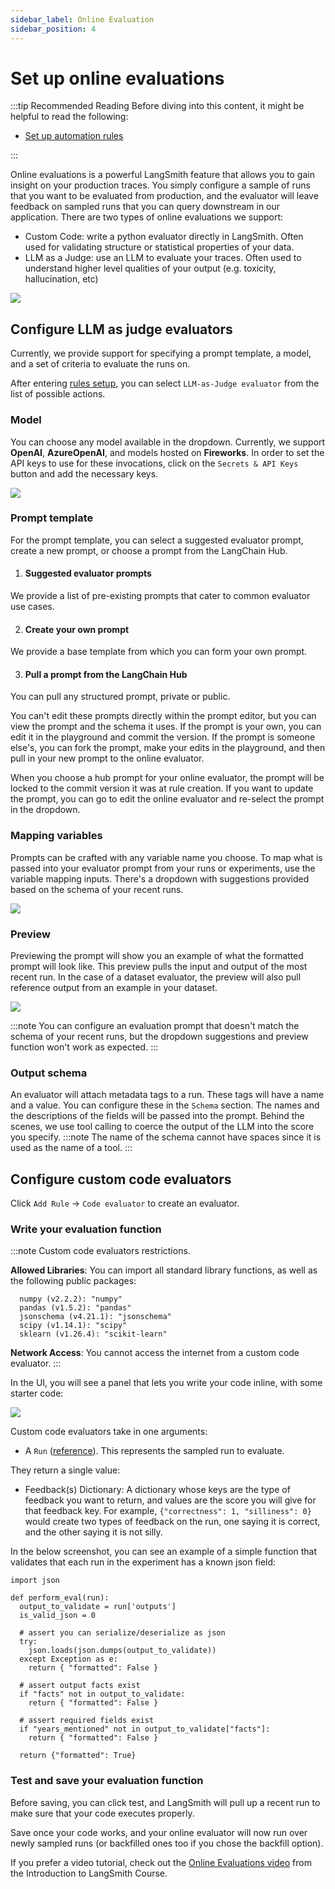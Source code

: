 ```yaml
---
sidebar_label: Online Evaluation
sidebar_position: 4
---
```


# Set up online evaluations

:::tip Recommended Reading
Before diving into this content, it might be helpful to read the following:

- [Set up automation rules](./rules)

:::

Online evaluations is a powerful LangSmith feature that allows you to gain insight on your production traces. You
simply configure a sample of runs that you want to be evaluated from production, and the evaluator will leave feedback
on sampled runs that you can query downstream in our application. There are two types of online evaluations we support:

- Custom Code: write a python evaluator directly in LangSmith. Often used for validating structure or statistical properties of your data.
- LLM as a Judge: use an LLM to evaluate your traces. Often used to understand higher level qualities of your output (e.g. toxicity, hallucination, etc)

![](./static/automations.png)

## Configure LLM as judge evaluators

Currently, we provide support for specifying a prompt template, a model, and a set of criteria to evaluate the runs on.

After entering [rules setup](./rules), you can select `LLM-as-Judge evaluator` from the list of possible actions.

### Model

You can choose any model available in the dropdown. Currently, we support **OpenAI**, **AzureOpenAI**, and models hosted on **Fireworks**.
In order to set the API keys to use for these invocations, click on the `Secrets & API Keys` button and add the necessary keys.

![](./static/evaluator_secrets.png)

### Prompt template

For the prompt template, you can select a suggested evaluator prompt, create a new prompt, or choose a prompt from the LangChain Hub.

1. #### Suggested evaluator prompts

We provide a list of pre-existing prompts that cater to common evaluator use cases.

2. #### Create your own prompt

We provide a base template from which you can form your own prompt.

3. #### Pull a prompt from the LangChain Hub

You can pull any structured prompt, private or public.

You can't edit these prompts directly within the prompt editor, but you can view the prompt and the schema it uses.
If the prompt is your own, you can edit it in the playground and commit the version.
If the prompt is someone else's, you can fork the prompt, make your edits in the playground, and then pull in your new prompt to the online evaluator.

When you choose a hub prompt for your online evaluator, the prompt will be locked to the commit version it was at rule creation. If you want to update the prompt, you can go to edit the online evaluator and re-select the prompt in the dropdown.

### Mapping variables

Prompts can be crafted with any variable name you choose. To map what is passed into your evaluator prompt from your runs or experiments, use the variable mapping inputs. There's a dropdown with suggestions provided based on the schema of your recent runs.

![](./static/mapping_variables.png)

### Preview

Previewing the prompt will show you an example of what the formatted prompt will look like. This preview pulls the input and output of the most recent run. In the case of a dataset evaluator, the preview will also pull reference output from an example in your dataset.

![](./static/prompt_preview.png)

:::note
You can configure an evaluation prompt that doesn't match the schema of your recent runs, but the dropdown suggestions and preview function won't work as expected.
:::

### Output schema

An evaluator will attach metadata tags to a run. These tags will have a name and a value. You can configure these in the `Schema` section.
The names and the descriptions of the fields will be passed into the prompt. Behind the scenes, we use tool calling to coerce the output of the LLM into the score you specify.
:::note
The name of the schema cannot have spaces since it is used as the name of a tool.
:::

## Configure custom code evaluators

Click `Add Rule` -> `Code evaluator` to create an evaluator.

### Write your evaluation function

:::note Custom code evaluators restrictions.

**Allowed Libraries**: You can import all standard library functions, as well as the following public packages:

```
  numpy (v2.2.2): "numpy"
  pandas (v1.5.2): "pandas"
  jsonschema (v4.21.1): "jsonschema"
  scipy (v1.14.1): "scipy"
  sklearn (v1.26.4): "scikit-learn"
```

**Network Access**: You cannot access the internet from a custom code evaluator.
:::

In the UI, you will see a panel that lets you write your code inline, with some starter code:

![](./static/online-eval-custom-code.png)

Custom code evaluators take in one arguments:

- A `Run` ([reference](/reference/data_formats/run_data_format)). This represents the sampled run to evaluate.

They return a single value:

- Feedback(s) Dictionary: A dictionary whose keys are the type of feedback you want to return, and values are the
  score you will give for that feedback key. For example, `{"correctness": 1, "silliness": 0}` would create two types
  of feedback on the run, one saying it is correct, and the other saying it is not silly.

In the below screenshot, you can see an example of a simple function that validates that each run in the experiment
has a known json field:

```{python}
import json

def perform_eval(run):
  output_to_validate = run['outputs']
  is_valid_json = 0

  # assert you can serialize/deserialize as json
  try:
    json.loads(json.dumps(output_to_validate))
  except Exception as e:
    return { "formatted": False }

  # assert output facts exist
  if "facts" not in output_to_validate:
    return { "formatted": False }

  # assert required fields exist
  if "years_mentioned" not in output_to_validate["facts"]:
    return { "formatted": False }

  return {"formatted": True}
```

### Test and save your evaluation function

Before saving, you can click test, and LangSmith will pull up a recent run to make sure that your code executes properly.

Save once your code works, and your online evaluator will now run over newly sampled runs (or backfilled ones too if you chose the backfill option).

If you prefer a video tutorial, check out the [Online Evaluations video](https://academy.langchain.com/pages/intro-to-langsmith-preview) from the Introduction to LangSmith Course.
